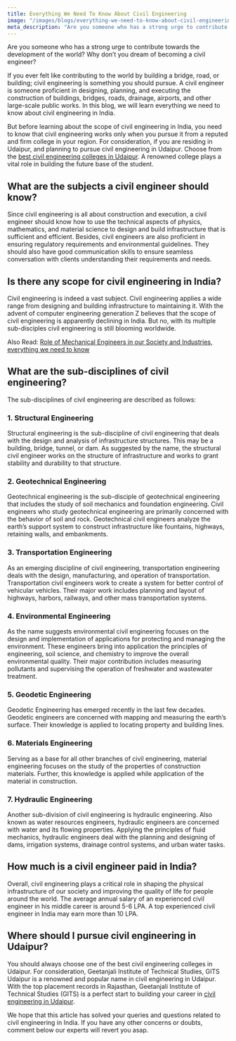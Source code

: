```yaml
---
title: Everything We Need To Know About Civil Engineering
image: "/images/blogs/everything-we-need-to-know-about-civil-engineering.jpg"
meta_description: "Are you someone who has a strong urge to contribute towards the development of the world? Why don’t you dream of becoming a civil engineer? If you ever felt like contributing to the world by building a bridge, road, or building; civil engineering is something you should pursue. A civil engineer is someone proficient in designing, planning, and executing the construction of buildings, bridges, roads, drainage, airports, and other large-scale public works. In this blog, we will learn everything we need to know about civil engineering in India."
---
```


Are you someone who has a strong urge to contribute towards the development of the world? Why don’t you dream of becoming a civil engineer?

If you ever felt like contributing to the world by building a bridge, road, or building; civil engineering is something you should pursue. A civil engineer is someone proficient in designing, planning, and executing the construction of buildings, bridges, roads, drainage, airports, and other large-scale public works. In this blog, we will learn everything we need to know about civil engineering in India.

But before learning about the scope of civil engineering in India, you need to know that civil engineering works only when you pursue it from a reputed and firm college in your region. For consideration, if you are residing in Udaipur, and planning to pursue civil engineering in Udaipur. Choose from the [best civil engineering colleges in Udaipur](https://gits.ac.in). A renowned college plays a vital role in building the future base of the student.

## What are the subjects a civil engineer should know?

Since civil engineering is all about construction and execution, a civil engineer should know how to use the technical aspects of physics, mathematics, and material science to design and build infrastructure that is sufficient and efficient. Besides, civil engineers are also proficient in ensuring regulatory requirements and environmental guidelines. They should also have good communication skills to ensure seamless conversation with clients understanding their requirements and needs.

## Is there any scope for civil engineering in India?

Civil engineering is indeed a vast subject. Civil engineering applies a wide range from designing and building infrastructure to maintaining it. With the advent of computer engineering generation Z believes that the scope of civil engineering is apparently declining in India. But no, with its multiple sub-disciples civil engineering is still blooming worldwide.

Also Read: [Role of Mechanical Engineers in our Society and Industries, everything we need to know](https://gits.ac.in/everything-we-need-to-know-about-civil-engineering)

## What are the sub-disciplines of civil engineering?

The sub-disciplines of civil engineering are described as follows:

### 1. Structural Engineering

Structural engineering is the sub-discipline of civil engineering that deals with the design and analysis of infrastructure structures. This may be a building, bridge, tunnel, or dam. As suggested by the name, the structural civil engineer works on the structure of infrastructure and works to grant stability and durability to that structure.

### 2. Geotechnical Engineering

Geotechnical engineering is the sub-disciple of geotechnical engineering that includes the study of soil mechanics and foundation engineering. Civil engineers who study geotechnical engineering are primarily concerned with the behavior of soil and rock. Geotechnical civil engineers analyze the earth’s support system to construct infrastructure like fountains, highways, retaining walls, and embankments.

### 3. Transportation Engineering

As an emerging discipline of civil engineering, transportation engineering deals with the design, manufacturing, and operation of transportation. Transportation civil engineers work to create a system for better control of vehicular vehicles. Their major work includes planning and layout of highways, harbors, railways, and other mass transportation systems.

### 4. Environmental Engineering

As the name suggests environmental civil engineering focuses on the design and implementation of applications for protecting and managing the environment. These engineers bring into application the principles of engineering, soil science, and chemistry to improve the overall environmental quality.  Their major contribution includes measuring pollutants and supervising the operation of freshwater and wastewater treatment.

### 5. Geodetic Engineering

Geodetic Engineering has emerged recently in the last few decades. Geodetic engineers are concerned with mapping and measuring the earth’s surface. Their knowledge is applied to locating property and building lines.

### 6. Materials Engineering

Serving as a base for all other branches of civil engineering, material engineering focuses on the study of the properties of construction materials. Further, this knowledge is applied while application of the material in construction.

### 7. Hydraulic Engineering

Another sub-division of civil engineering is hydraulic engineering. Also known as water resources engineers, hydraulic engineers are concerned with water and its flowing properties. Applying the principles of fluid mechanics, hydraulic engineers deal with the planning and designing of dams, irrigation systems, drainage control systems, and urban water tasks.

## How much is a civil engineer paid in India?

Overall, civil engineering plays a critical role in shaping the physical infrastructure of our society and improving the quality of life for people around the world. The average annual salary of an experienced civil engineer in his middle career is around 5-6 LPA. A top experienced civil engineer in India may earn more than 10 LPA.

## Where should I pursue civil engineering in Udaipur?

You should always choose one of the best civil engineering colleges in Udaipur. For consideration, Geetanjali Institute of Technical Studies, GITS Udaipur is a renowned and popular name in civil engineering in Udaipur. With the top placement records in Rajasthan, Geetanjali Institute of Technical Studies (GITS) is a perfect start to building your career in [civil engineering in Udaipur](https://gits.ac.in).

We hope that this article has solved your queries and questions related to civil engineering in India. If you have any other concerns or doubts, comment below our experts will revert you asap.
